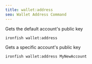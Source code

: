 ```yaml
---
title: wallet:address
seo: Wallet Address Command
---
```


Gets the default account's public key

```sh
ironfish wallet:address
```

Gets a specific account's public key

```sh
ironfish wallet:address MyNewAccount
```
